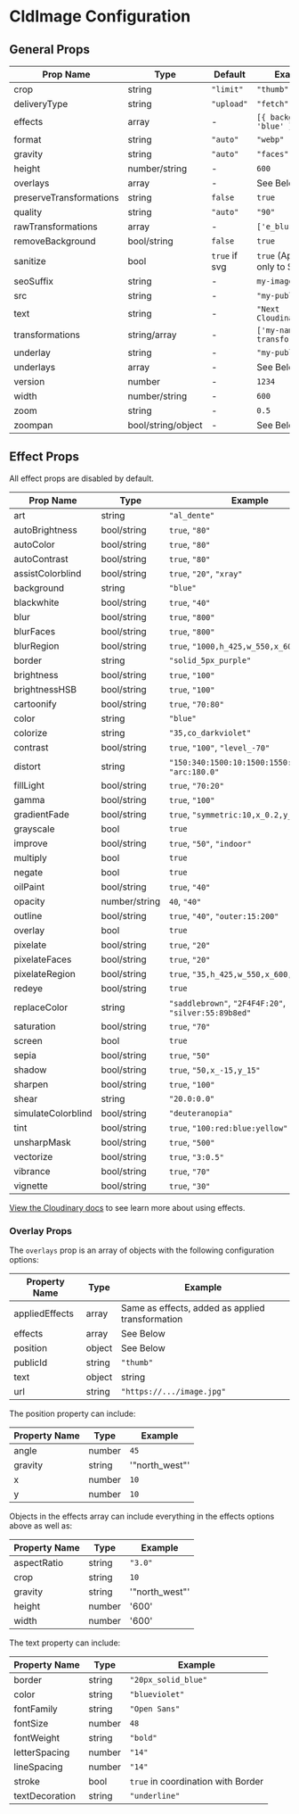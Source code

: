 

<Head>
  <title>CldImage Configuration - Next Cloudinary</title>
  <meta name="og:title" content="CldImage Configuration - Next Cloudinary" />
  <meta name="og:url" content={`https://next-cloudinary.spacejelly.dev/components/cldimage/configuration`} />
</Head>

<OgImage
  title="CldImage Configuration"
  twitterTitle="CldImage Configuration"
/>

# CldImage Configuration

## General Props

| Prop Name          | Type               | Default    | Example                      |
|--------------------|--------------------|------------|------------------------------|
| crop               | string             | `"limit"`  | `"thumb"`                    |
| deliveryType       | string             | `"upload"` | `"fetch"`                    |
| effects            | array              | -          | `[{ background: 'blue' }]`   |
| format             | string             | `"auto"`   | `"webp"`                     |
| gravity            | string             | `"auto"`   | `"faces"`                    |
| height             | number/string      | -          | `600`                        |
| overlays           | array              | -          | See Below                    |
| preserveTransformations | string        | `false`    | `true`                       |
| quality            | string             | `"auto"`   | `"90"`                       |
| rawTransformations | array              | -          | `['e_blur:2000']`            |
| removeBackground   | bool/string        | `false`    | `true`                       |
| sanitize           | bool               | `true` if svg | `true` (Applies only to SVG) |
| seoSuffix          | string             | -          | `my-image-content`           |
| src                | string             | -          | `"my-public-id"`             |
| text               | string             | -          | `"Next Cloudinary"`          |
| transformations    | string/array       | -          | `['my-named-transformation']`|
| underlay           | string             | -          | `"my-public-id"`             |
| underlays          | array              | -          | See Below                    |
| version            | number             | -          | `1234`                       |
| width              | number/string      | -          | `600`                        |
| zoom               | string             | -          | `0.5`                        |
| zoompan            | bool/string/object | -          | See Below                    |


## Effect Props

All effect props are disabled by default.

| Prop Name          | Type        | Example                                              |
| ------------------ | ----------- | ---------------------------------------------------- |
| art                | string      | `"al_dente"`                                         |
| autoBrightness     | bool/string | `true`, `"80"`                                       |
| autoColor          | bool/string | `true`, `"80"`                                       |
| autoContrast       | bool/string | `true`, `"80"`                                       |
| assistColorblind   | bool/string | `true`, `"20"`, `"xray"`                             |
| background         | string      | `"blue"`                                             |
| blackwhite         | bool/string | `true`, `"40"`                                       |
| blur               | bool/string | `true`, `"800"`                                      |
| blurFaces          | bool/string | `true`, `"800"`                                      |
| blurRegion         | bool/string | `true`, `"1000,h_425,w_550,x_600,y_400"`             |
| border             | string      | `"solid_5px_purple"`                                 |
| brightness         | bool/string | `true`, `"100"`                                      |
| brightnessHSB      | bool/string | `true`, `"100"`                                      |
| cartoonify         | bool/string | `true`, `"70:80"`                                    |
| color              | string      | `"blue"`                                             |
| colorize           | string      | `"35,co_darkviolet"`                                 |
| contrast           | bool/string | `true`, `"100"`, `"level_-70"`                       |
| distort            | string      | `"150:340:1500:10:1500:1550:50:1000"`, `"arc:180.0"` |
| fillLight          | bool/string | `true`, `"70:20"`                                    |
| gamma              | bool/string | `true`, `"100"`                                      |
| gradientFade       | bool/string | `true`, `"symmetric:10,x_0.2,y_0.4"`                 |
| grayscale          | bool        | `true`                                               |
| improve            | bool/string | `true`, `"50"`, `"indoor"`                           |
| multiply           | bool        | `true`                                               |
| negate             | bool        | `true`                                               |
| oilPaint           | bool/string | `true`, `"40"`                                       |
| opacity            | number/string | `40`, `"40"`                                       |
| outline            | bool/string | `true`, `"40"`, `"outer:15:200"`                     |
| overlay            | bool        | `true`                                               |
| pixelate           | bool/string | `true`, `"20"`                                       |
| pixelateFaces      | bool/string | `true`, `"20"`                                       |
| pixelateRegion     | bool/string | `true`, `"35,h_425,w_550,x_600,y_400"`               |
| redeye             | bool/string | `true`                                               |
| replaceColor       | string      | `"saddlebrown"`, `"2F4F4F:20"`, `"silver:55:89b8ed"` |
| saturation         | bool/string | `true`, `"70"`                                       |
| screen             | bool        | `true`                                               |
| sepia              | bool/string | `true`, `"50"`                                       |
| shadow             | bool/string | `true`, `"50,x_-15,y_15"`                            |
| sharpen            | bool/string | `true`, `"100"`                                      |
| shear              | string      | `"20.0:0.0"`                                         |
| simulateColorblind | bool/string | `"deuteranopia"`                                     |
| tint               | bool/string | `true`, `"100:red:blue:yellow"`                      |
| unsharpMask        | bool/string | `true`, `"500"`                                      |
| vectorize          | bool/string | `true`, `"3:0.5"`                                    |
| vibrance           | bool/string | `true`, `"70"`                                       |
| vignette           | bool/string | `true`, `"30"`                                       |

[View the Cloudinary docs](https://cloudinary.com/documentation/transformation_reference#e_effect) to see learn more about using effects.

### Overlay Props

The `overlays` prop is an array of objects with the following configuration options:

| Property Name    | Type          | Example                              |
|------------------|---------------|--------------------------------------|
| appliedEffects   | array         | Same as effects, added as applied transformation |
| effects          | array         | See Below                            |
| position         | object        | See Below                            |
| publicId         | string        | `"thumb"`                            |
| text             | object|string | `"Next Cloudinary"` or See Below     |
| url              | string        | `"https://.../image.jpg"`            |

The position property can include:

| Property Name | Type   | Example        |
| ------------- | ------ | -------------- |
| angle         | number | `45`           |
| gravity       | string | '"north_west"' |
| x             | number | `10`           |
| y             | number | `10`           |

Objects in the effects array can include everything in the effects options above as well as:

| Property Name | Type   | Example        |
| ------------- | ------ | -------------- |
| aspectRatio   | string | `"3.0"`        |
| crop          | string | `10`           |
| gravity       | string | '"north_west"' |
| height        | number | '600'          |
| width         | number | '600'          |

The text property can include:

| Property Name  | Type   | Example                                    |
| -------------- | ------ | ------------------------------------------ |
| border         | string | `"20px_solid_blue"`                        |
| color          | string | `"blueviolet"`                             |
| fontFamily     | string | `"Open Sans"`                              |
| fontSize       | number | `48`                                       |
| fontWeight     | string | `"bold"`                                   |
| letterSpacing  | number | `"14"`                                     |
| lineSpacing    | number | `"14"`                                     |
| stroke         | bool   | `true` in coordination with Border         |
| textDecoration | string | `"underline"`                              |
